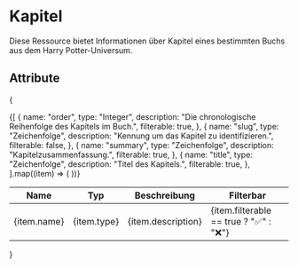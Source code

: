 # Kapitel
Diese Ressource bietet Informationen über Kapitel eines bestimmten Buchs aus dem Harry Potter-Universum.

## Attribute
{
<table>
  <thead>
    <tr>
      <th>Name</th>
      <th>Typ</th>
      <th>Beschreibung</th>
      <th>Filterbar</th>
    </tr>
  </thead>
  <tbody>
    {[
      {
        name: "order",
        type: "Integer",
        description: "Die chronologische Reihenfolge des Kapitels im Buch.",
        filterable: true,
      },
      {
        name: "slug",
        type: "Zeichenfolge",
        description: "Kennung um das Kapitel zu identifizieren.",
        filterable: false,
      },
      {
        name: "summary",
        type: "Zeichenfolge",
        description: "Kapitelzusammenfassung.",
        filterable: true,
      },
      {
        name: "title",
        type: "Zeichenfolge",
        description: "Titel des Kapitels.",
        filterable: true,
      },
    ].map((item) => (
      <tr key={item.name}>
        <td>{item.name}</td>
        <td>{item.type}</td>
        <td>{item.description}</td>
        <td>{item.filterable == true ? "✅" : "❌"}</td>
      </tr>
    ))}
  </tbody>
</table>
}
